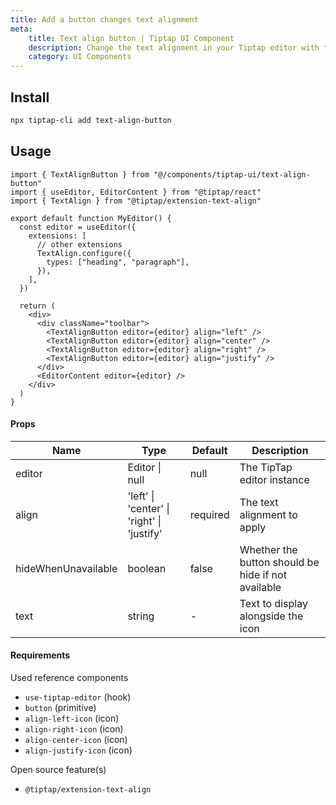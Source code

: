```yaml
---
title: Add a button changes text alignment
meta:
    title: Text align button | Tiptap UI Component
    description: Change the text alignment in your Tiptap editor with this button UI component. More in the docs!
    category: UI Components
---
```


## Install

```bash
npx tiptap-cli add text-align-button
```

## Usage

```tsx
import { TextAlignButton } from "@/components/tiptap-ui/text-align-button"
import { useEditor, EditorContent } from "@tiptap/react"
import { TextAlign } from "@tiptap/extension-text-align"

export default function MyEditor() {
  const editor = useEditor({
    extensions: [
      // other extensions
      TextAlign.configure({
        types: ["heading", "paragraph"],
      }),
    ],
  })

  return (
    <div>
      <div className="toolbar">
        <TextAlignButton editor={editor} align="left" />
        <TextAlignButton editor={editor} align="center" />
        <TextAlignButton editor={editor} align="right" />
        <TextAlignButton editor={editor} align="justify" />
      </div>
      <EditorContent editor={editor} />
    </div>
  )
}
```

#### Props

| Name                | Type                                       | Default  | Description                                        |
| ------------------- | ------------------------------------------ | -------- | -------------------------------------------------- |
| editor              | Editor \| null                             | null     | The TipTap editor instance                         |
| align               | 'left' \| 'center' \| 'right' \| 'justify' | required | The text alignment to apply                        |
| hideWhenUnavailable | boolean                                    | false    | Whether the button should be hide if not available |
| text                | string                                     | -        | Text to display alongside the icon                 |

#### Requirements

Used reference components

- `use-tiptap-editor` (hook)
- `button` (primitive)
- `align-left-icon` (icon)
- `align-right-icon` (icon)
- `align-center-icon` (icon)
- `align-justify-icon` (icon)

Open source feature(s)

- `@tiptap/extension-text-align`